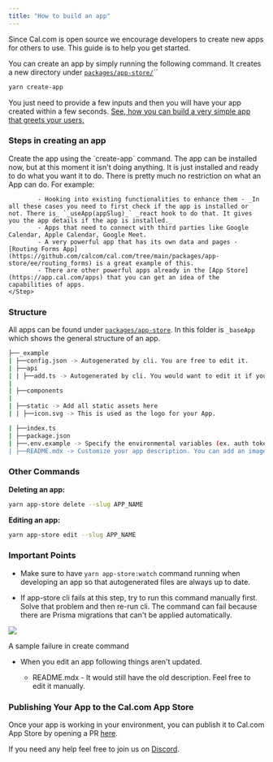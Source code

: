 ```yaml
---
title: "How to build an app"
---
```


Since Cal.com is open source we encourage developers to create new apps for others to use. This guide is to help you get started.

You can create an app by simply running the following command. It creates a new directory under [`packages/app-store/`](https://github.com/calcom/cal.com/tree/main/packages/app-store)``

```bash
yarn create-app
```


You just need to provide a few inputs and then you will have your app created within a few seconds. [See, how you can build a very simple app that greets your users.](/developing/guides/appstore-and-integration/build-a-greeter-app)

### Steps in creating an app

<Steps>
    <Step title="Create app">
        Create the app using the `create-app` command. The app can be installed now, but at this moment it isn't doing anything. It is just installed and ready to do what you want it to do.
    </Step>
    <Step title="Adding the functionalities">
        There is pretty much no restriction on what an App can do. For example:

            - Hooking into existing functionalities to enhance them - _In all these cases you need to first check if the app is installed or not. There is_ `_useApp(appSlug)_` _react hook to do that. It gives you the app details if the app is installed._
            - Apps that need to connect with third parties like Google Calendar, Apple Calendar, Google Meet.
            - A very powerful app that has its own data and pages - [Routing Forms App](https://github.com/calcom/cal.com/tree/main/packages/app-store/ee/routing_forms) is a great example of this.
            - There are other powerful apps already in the [App Store](https://app.cal.com/apps) that you can get an idea of the capabilities of apps.
    </Step>
</Steps>


### Structure

All apps can be found under [`packages/app-store`](https://github.com/calcom/cal.com/tree/main/packages/app-store). In this folder is `_baseApp` which shows the general structure of an app.

```bash
├──_example
| ├──config.json -> Autogenerated by cli. You are free to edit it.
| ├──api
| | ├──add.ts -> Autogenerated by cli. You would want to edit it if your app needs to connect with a third party
|
| ├──components
|
| ├──static -> Add all static assets here
| | ├──icon.svg -> This is used as the logo for your App.

| ├──index.ts
| ├──package.json
| ├──.env.example -> Specify the environmental variables (ex. auth token, API secrets) that your app will need if it's applicable
| ├──README.mdx -> Customize your app description. You can add an image slider as well.
```

### Other Commands

**Deleting an app:**

```bash
yarn app-store delete --slug APP_NAME
```

**Editing an app:**

```bash
yarn app-store edit --slug APP_NAME
```

### Important Points

* Make sure to have `yarn app-store:watch` command running when developing an app so that autogenerated files are always up to date.

* If app-store cli fails at this step, try to run this command manually first. Solve that problem and then re-run cli. The command can fail because there are Prisma migrations that can't be applied automatically.

<img src="/images/i1600x120-WfEdMhsOOLSg_sitk6a.png" />

A sample failure in create command

* When you edit an app following things aren't updated.

    * README.mdx - It would still have the old description. Feel free to edit it manually.

### Publishing Your App to the Cal.com App Store

Once your app is working in your environment, you can publish it to Cal.com App Store by opening a PR [here](https://github.com/calcom/cal.com).

If you need any help feel free to join us on [Discord](https://go.cal.com/discord).
